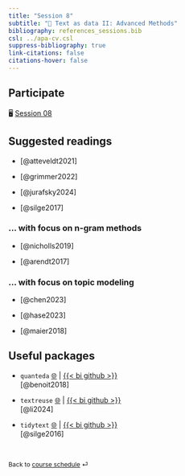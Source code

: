 ```yaml
---
title: "Session 8"
subtitle: "🔨 Text as data II: Advanced Methods"
bibliography: references_sessions.bib
csl: ../apa-cv.csl 
suppress-bibliography: true
link-citations: false
citations-hover: false
---
```


## Participate

🖥️ [Session 08](/slides/slides-08.html)

## Suggested readings

-   [@atteveldt2021]

-   [@grimmer2022]

-   [@jurafsky2024]

-   [@silge2017]

### ... with focus on n-gram methods

-   [@nicholls2019]

-   [@arendt2017]

### ... with focus on topic modeling

-   [@chen2023]

-   [@hase2023]

-   [@maier2018]

## Useful packages

-   `quanteda` [🌐](https://quanteda.io/index.html) \| [{{< bi github >}}](https://github.com/quanteda/quanteda)\
    [@benoit2018]

-   `textreuse` [🌐](https://docs.ropensci.org/textreuse/) \| [{{< bi github >}}](https://github.com/ropensci/textreuse)\
    [@li2024]

-   `tidytext` [🌐](https://juliasilge.github.io/tidytext/) \| [{{< bi github >}}](https://github.com/juliasilge/tidytext)\
    [@silge2016]


<br>

::: {style="font-size: 0.875em;"}
Back to [course schedule](/index.html "Course schedule") ⏎
:::